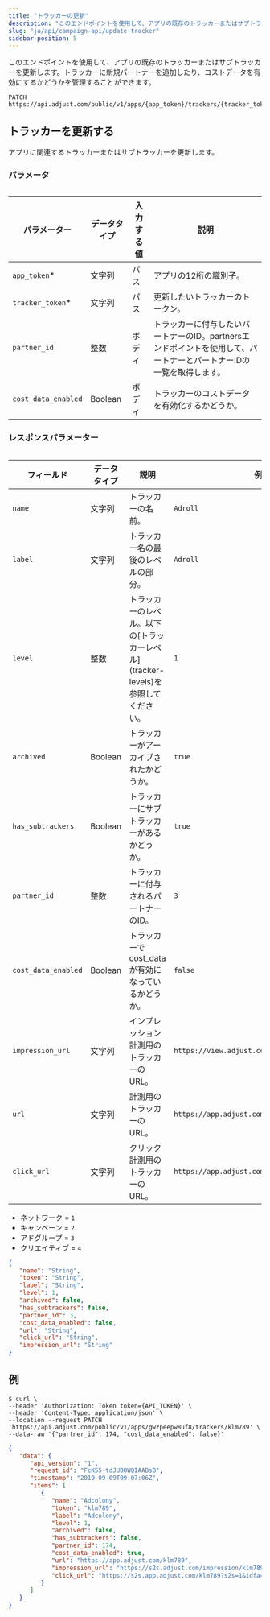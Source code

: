 ```yaml
---
title: "トラッカーの更新"
description: "このエンドポイントを使用して、アプリの既存のトラッカーまたはサブトラッカーを更新します。"
slug: "ja/api/campaign-api/update-tracker"
sidebar-position: 5
---
```


このエンドポイントを使用して、アプリの既存のトラッカーまたはサブトラッカーを更新します。トラッカーに新規パートナーを追加したり、コストデータを有効にするかどうかを管理することができます。

```http
PATCH https://api.adjust.com/public/v1/apps/{app_token}/trackers/{tracker_token}
```

## トラッカーを更新する

アプリに関連するトラッカーまたはサブトラッカーを更新します。

### パラメータ

<Table>

| パラメーター        | データタイプ | 入力する値 | 説明                                                                                                                 |
| ------------------- | ------------ | ---------- | -------------------------------------------------------------------------------------------------------------------- |
| `app_token`\*       | 文字列       | パス       | アプリの12桁の識別子。                                                                                               |
| `tracker_token`\*   | 文字列       | パス       | 更新したいトラッカーのトークン。                                                                                     |
| `partner_id`        | 整数         | ボディ     | トラッカーに付与したいパートナーのID。partnersエンドポイントを使用して、パートナーとパートナーIDの一覧を取得します。 |
| `cost_data_enabled` | Boolean      | ボディ     | トラッカーのコストデータを有効化するかどうか。                                                                       |

</Table>

### レスポンスパラメーター

<Table search>

| フィールド          | データタイプ | 説明                                                                                  | 例                                          |
| ------------------- | ------------ | ------------------------------------------------------------------------------------- | ------------------------------------------- |
| `name`              | 文字列       | トラッカーの名前。                                                                    | `Adroll`                                    |
| `label`             | 文字列       | トラッカー名の最後のレベルの部分。                                                    | `Adroll`                                    |
| `level`             | 整数         | トラッカーのレベル。以下の\[トラッカーレベル\]\(tracker\-levels\)を参照してください。 | `1`                                         |
| `archived`          | Boolean      | トラッカーがアーカイブされたかどうか。                                                | `true`                                      |
| `has_subtrackers`   | Boolean      | トラッカーにサブトラッカーがあるかどうか。                                            | `true`                                      |
| `partner_id`        | 整数         | トラッカーに付与されるパートナーのID。                                                | `3`                                         |
| `cost_data_enabled` | Boolean      | トラッカーでcost_dataが有効になっているかどうか。                                     | `false`                                     |
| `impression_url`    | 文字列       | インプレッション計測用のトラッカーのURL。                                             | `https://view.adjust.com/impression/abc123` |
| `url`               | 文字列       | 計測用のトラッカーのURL。                                                             | `https://app.adjust.com/abc123`             |
| `click_url`         | 文字列       | クリック計測用のトラッカーのURL。                                                     | `https://app.adjust.com/abc123`             |

</Table>

<Accordion title="トラッカーレベル">

-  ネットワーク = `1`
-  キャンペーン = `2`
-  アドグループ = `3`
-  クリエイティブ = `4`

</Accordion>

```json
{
   "name": "String",
   "token": "String",
   "label": "String",
   "level": 1,
   "archived": false,
   "has_subtrackers": false,
   "partner_id": 3,
   "cost_data_enabled": false,
   "url": "String",
   "click_url": "String",
   "impression_url": "String"
}
```

## 例

```console
$ curl \
--header 'Authorization: Token token={API_TOKEN}' \
--header 'Content-Type: application/json' \
--location --request PATCH 'https://api.adjust.com/public/v1/apps/gwzpeepw8uf8/trackers/klm789' \
--data-raw '{"partner_id": 174, "cost_data_enabled": false}'
```

```json
{
   "data": {
      "api_version": "1",
      "request_id": "FcK55-tdJUDOWQIAABsB",
      "timestamp": "2019-09-09T09:07:06Z",
      "items": [
         {
            "name": "Adcolony",
            "token": "klm789",
            "label": "Adcolony",
            "level": 1,
            "archived": false,
            "has_subtrackers": false,
            "partner_id": 174,
            "cost_data_enabled": true,
            "url": "https://app.adjust.com/klm789",
            "impression_url": "https://s2s.adjust.com/impression/klm789?s2s=1&idfa=[IDFA]&gps_adid=[GOOGLE_AD_ID]&ip_address=  [IP_ADDRESS]&adcolony_click_id=[CLICK_ID]&android_id_upper_sha1=[SHA1_ANDROID_ID]&cost_id=[CLICK_ID]&cost_type=[BID_TYPE]&cost_amount=[BID]&cost_currency=USD",
            "click_url": "https://s2s.app.adjust.com/klm789?s2s=1&idfa=[IDFA]&gps_adid=[GOOGLE_AD_ID]&ip_address=[IP_ADDRESS]&adcolony_click_id=[CLICK_ID]&android_id_upper_sha1=[SHA1_ANDROID_ID]&cost_id=[CLICK_ID]&cost_type=[BID_TYPE]&cost_amount=[BID]&cost_currency=USD"
         }
      ]
   }
}
```
